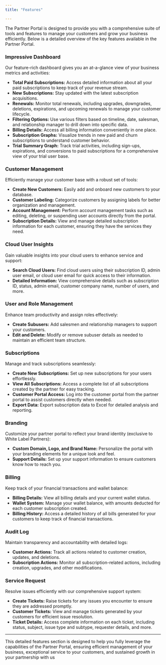 ```yaml
---
title: "Features"

---
```


The Partner Portal is designed to provide you with a comprehensive suite of tools and features to manage your customers and grow your business efficiently. Below is a detailed overview of the key features available in the Partner Portal.

### <Icon icon="display-chart-up-circle-dollar" size={32}  />  Impressive Dashboard
Our feature-rich dashboard gives you an at-a-glance view of your business metrics and activities:
- **Total Paid Subscriptions:** Access detailed information about all your paid subscriptions to keep track of your revenue stream.
- **New Subscriptions:** Stay updated with the latest subscription acquisitions.
- **Renewals:** Monitor total renewals, including upgrades, downgrades, deletions, expirations, and upcoming renewals to manage your customer lifecycle.
- **Filtering Options:** Use various filters based on timeline, date, salesman, and relationship manager to drill down into specific data.
- **Billing Details:** Access all billing information conveniently in one place.
- **Subscription Graphs:** Visualize trends in new paid and churn subscriptions to understand customer behavior.
- **Trial Summary Graph:** Track trial activities, including sign-ups, expirations, and conversions to paid subscriptions for a comprehensive view of your trial user base.

### <Icon icon="users" size={32}  />  Customer Management
Efficiently manage your customer base with a robust set of tools:
- **Create New Customers:** Easily add and onboard new customers to your database.
- **Customer Labeling:** Categorize customers by assigning labels for better organization and management.
- **Account Management:** Perform account management tasks such as editing, deleting, or suspending user accounts directly from the portal.
- **Subscription Details:** View and manage detailed subscription information for each customer, ensuring they have the services they need.

### <Icon icon="cloud" size={32}  />  Cloud User Insights
Gain valuable insights into your cloud users to enhance service and support:
- **Search Cloud Users:** Find cloud users using their subscription ID, admin user email, or cloud user email for quick access to their information.
- **Detailed Information:** View comprehensive details such as subscription ID, status, admin email, customer company name, number of users, and more.

### <Icon icon="user-secret" size={32}  />  User and Role Management
Enhance team productivity and assign roles effectively:
- **Create Subusers:** Add salesmen and relationship managers to support your customers.
- **Edit and Delete:** Modify or remove subuser details as needed to maintain an efficient team structure.

### <Icon icon="mobile" size={32}  />  Subscriptions
Manage and track subscriptions seamlessly:
- **Create New Subscriptions:** Set up new subscriptions for your users effortlessly.
- **View All Subscriptions:** Access a complete list of all subscriptions created by the partner for easy tracking.
- **Customer Portal Access:** Log into the customer portal from the partner portal to assist customers directly when needed.
- **Export Data:** Export subscription data to Excel for detailed analysis and reporting.

### <Icon icon="copyright" size={32}  />  Branding
Customize your partner portal to reflect your brand identity (exclusive to White Label Partners):
- **Custom Domain, Logo, and Brand Name:** Personalize the portal with your branding elements for a unique look and feel.
- **Support Details:** Set up your support information to ensure customers know how to reach you.

### <Icon icon="money-bills-simple" size={32}  />  Billing
Keep track of your financial transactions and wallet balance:
- **Billing Details:** View all billing details and your current wallet status.
- **Wallet System:** Manage your wallet balance, with amounts deducted for each customer subscription created.
- **Billing History:** Access a detailed history of all bills generated for your customers to keep track of financial transactions.

### <Icon icon="blog" size={32}  />    Audit Log
Maintain transparency and accountability with detailed logs:
- **Customer Actions:** Track all actions related to customer creation, updates, and deletions.
- **Subscription Actions:** Monitor all subscription-related actions, including creation, upgrades, and other modifications.

### <Icon icon="ticket" size={32}  />  Service Request
Resolve issues efficiently with our comprehensive support system:
- **Create Tickets:** Raise tickets for any issues you encounter to ensure they are addressed promptly.
- **Customer Tickets:** View and manage tickets generated by your customers for efficient issue resolution.
- **Ticket Details:** Access complete information on each ticket, including status, subject, issue type and subtype, requester details, and more.

---

This detailed features section is designed to help you fully leverage the capabilities of the Partner Portal, ensuring efficient management of your business, exceptional service to your customers, and sustained growth in your partnership with us